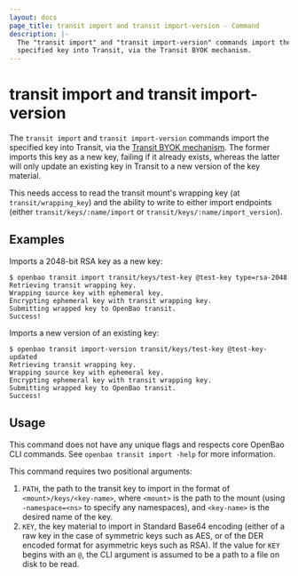 ```yaml
---
layout: docs
page_title: transit import and transit import-version - Command
description: |-
  The "transit import" and "transit import-version" commands import the
  specified key into Transit, via the Transit BYOK mechanism.
---
```


# transit import and transit import-version

The `transit import` and `transit import-version` commands import the
specified key into Transit, via the [Transit BYOK
mechanism](/vault/docs/secrets/transit#bring-your-own-key-byok). The former
imports this key as a new key, failing if it already exists, whereas the
latter will only update an existing key in Transit to a new version of the
key material.

This needs access to read the transit mount's wrapping key (at
`transit/wrapping_key`) and the ability to write to either import
endpoints (either `transit/keys/:name/import` or
`transit/keys/:name/import_version`).

## Examples

Imports a 2048-bit RSA key as a new key:

```
$ openbao transit import transit/keys/test-key @test-key type=rsa-2048
Retrieving transit wrapping key.
Wrapping source key with ephemeral key.
Encrypting ephemeral key with transit wrapping key.
Submitting wrapped key to OpenBao transit.
Success!
```

Imports a new version of an existing key:

```
$ openbao transit import-version transit/keys/test-key @test-key-updated
Retrieving transit wrapping key.
Wrapping source key with ephemeral key.
Encrypting ephemeral key with transit wrapping key.
Submitting wrapped key to OpenBao transit.
Success!
```

## Usage

This command does not have any unique flags and respects core OpenBao CLI
commands. See `openbao transit import -help` for more information.

This command requires two positional arguments:

 1. `PATH`, the path to the transit key to import in the format of
    `<mount>/keys/<key-name>`, where `<mount>` is the path to the mount
    (using `-namespace=<ns>` to specify any namespaces), and `<key-name>`
    is the desired name of the key.
 2. `KEY`, the key material to import in Standard Base64 encoding (either
    of a raw key in the case of symmetric keys such as AES, or of the DER
    encoded format for asymmetric keys such as RSA). If the value for `KEY`
    begins with an `@`, the CLI argument is assumed to be a path to a file
    on disk to be read.

